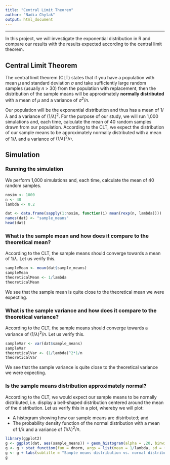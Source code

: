 ```yaml
---
title: "Central Limit Theorem"
author: "Nadia Chylak"
output: html_document
---
```

***
In this project, we will investigate the exponential distribution in R and compare our results with the results expected according to the central limit theorem.

## Central Limit Theorem

The central limit theorem (CLT) states that if you have a population with mean $μ$ and standard deviation $σ$ and take sufficiently large random samples (usually $n$ > 30) from the population with replacement, then the distribution of the sample means will be approximately **normally distributed** with a mean of $μ$ and a variance of $σ^{2}/n$.

Our population will be the exponential distribution and thus has a mean of $1/\lambda$ and a variance of $(1/\lambda)^{2}$. For the purpose of our study, we will run 1,000 simulations and, each time, calculate the mean of 40 random samples drawn from our population. According to the CLT, we expect the distribution of our sample means to be approximately normally distributed with a mean of $1/\lambda$ and a variance of $(1/\lambda)^{2}/n$.

## Simulation

### Running the simulation

We perform 1,000 simulations and, each time, calculate the mean of 40 random samples.
```r
nosim <- 1000
n <- 40
lambda <- 0.2

dat <- data.frame(sapply(1:nosim, function(i) mean(rexp(n, lambda))))
names(dat) <- "sample_means"
head(dat)
```

### What is the sample mean and how does it compare to the theoretical mean?

According to the CLT, the sample means should converge towards a mean of $1/\lambda$. Let us verify this.
```r
sampleMean <- mean(dat$sample_means)
sampleMean
theoreticalMean <- 1/lambda
theoreticalMean
```
We see that the sample mean is quite close to the theoretical mean we were expecting.

### What is the sample variance and how does it compare to the theoretical variance?

According to the CLT, the sample means should converge towards a variance of  $(1/\lambda)^{2}/n$. Let us verify this.
```r
sampleVar <- var(dat$sample_means)
sampleVar
theoreticalVar <- (1/lambda)^2*1/n
theoreticalVar
```
We see that the sample variance is quite close to the theoretical variance we were expecting.

### Is the sample means distribution approximately normal?

According to the CLT, we would expect our sample means to be nornally distributed, i.e. display a bell-shaped distribution centered around the mean of the distribution. Let us verify this in a plot, whereby we will plot: 

* A histogram showing how our sample means are distributed; and
* The probability density function of the normal distribution with a mean of $1/\lambda$ and a variance of $(1/\lambda)^{2}/n$.

```r
library(ggplot2)
g <- ggplot(dat, aes(sample_means)) + geom_histogram(alpha = .20, binwidth=.2, colour = "black", aes(y = ..density..))
g <- g + stat_function(fun = dnorm, args = list(mean = 1/lambda, sd = (1/lambda)^2*1/n), size = 1.5, colour = "black")
g <- g + labs(subtitle = "Sample means distribution vs. normal distribution")
g
```